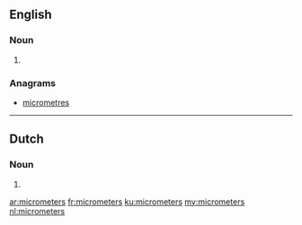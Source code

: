 ==English==

===Noun===
{{head|en|plural}}

# {{plural of|micrometer|lang=en|nocat=1}}

===Anagrams===
* [[micrometres#English|micrometres]]

----

==Dutch==

===Noun===
{{head|nl}}
# {{nl-noun form of|pl|micrometer}}

[[ar:micrometers]]
[[fr:micrometers]]
[[ku:micrometers]]
[[my:micrometers]]
[[nl:micrometers]]